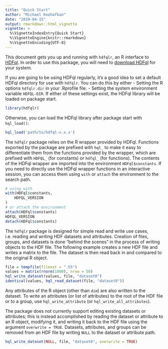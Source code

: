 ```yaml
---
title: "Quick Start"
author: "Michael Koohafkan"
date: "2019-04-15"
output: rmarkdown::html_vignette
vignette: >
  %\VignetteIndexEntry{Quick Start}
  %\VignetteEngine{knitr::rmarkdown}
  %\VignetteEncoding{UTF-8}
---
```


This document gets you up and running with `hdfqlr`, an R interface to
[HDFql](http://www.hdfql.com/). In order to use this package, you will 
need to [download HDFql](http://www.hdfql.com/#download) for your 
system.

If you are going to be using HDFql regularly, it's a good idea to set
a default HDFql directory for use with `hdfqlr`. You can do this 
by either
 - Setting the R options `hdfqlr.dir` in your .Rprofile file.
 - Setting the system environment variable `HDFQL-DIR`.
If either of these settings exist, the HDFql library will be loaded
on package start.

```r
library(hdfqlr)
```

Otherwise, you can load the HDFql library after package start with
`hql_load()`:

```r
hql_load('path/to/hdfql-x.x.x')
```

The `hdfqlr` package relies on the R wrapper provided by HDFql. 
Functions exported by the package are prefixed with `hql_` to 
make it easy to differentiate them from the functions provided 
by the wrapper, which are prefixed with `HDFQL_` (for constants)
or `hdfql_` (for functions). The contents of the HDFql wrapper
are imported into the environment `HDFql$constants`. If you need
to directly use the HDFql wrapper functions in an interactive 
session, you can access them using `with` or `attach` the 
environment to the search path.

```r
# using with
with(HDFql$constants,
	HDFQL_VERSION
)
# or attach the environment
attach(HDFql$constants)
HDFQL_VERSION
detach(HDFql$constants)
```

The `hdfqlr` package is designed for simple read and write use
cases, i.e. reading and writing HDF datasets and attributes. 
Creation of files, groups, and datasets is done "behind the scenes" 
in the process of writing objects to the HDF file. The following
example creates a new HDF file and writes a matrix to the file. The
dataset is then read back in and compared to the original R object.

```r
file = tempfile(fileext = ".h5")
values = matrix(rnorm(1000), nrow = 50)
hql_write_dataset(values, file, "dataset0")
identical(values, hql_read_dataset(file, "dataset0"))
```

Any attributes of the R object (other than `dim`) are also
written to the dataset. To write an attributes (or list of 
attributes) to the root of the HDF file or to a group, use
`hql_write_attribute` (or `hql_write_all_attributes`). 

The package does not currently support editing existing datasets
or attributes; this is instead accomplished by reading the dataset
or attribute to an R object, modifying it, and writing it back to
the HDF file using the argument `overwrite = TRUE`. Datasets, 
attributes, and groups can be removed from an HDF file by writing
`NULL` to the dataset or attribute path.

```r
hql_write_dataset(NULL, file, "dataset0", overwrite = TRUE)
```

